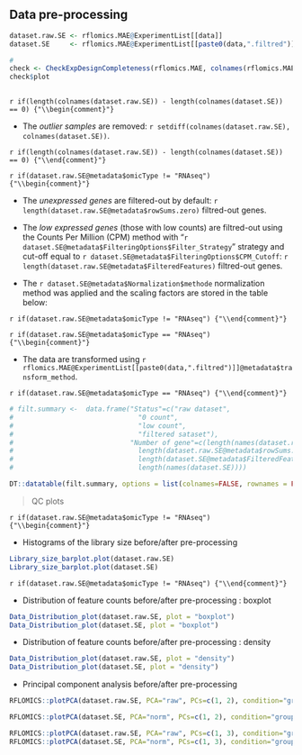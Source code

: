 ## Data pre-processing

```r

dataset.raw.SE <- rflomics.MAE@ExperimentList[[data]]
dataset.SE     <- rflomics.MAE@ExperimentList[[paste0(data,".filtred")]]

# 
check <- CheckExpDesignCompleteness(rflomics.MAE, colnames(rflomics.MAE[[paste0(data,".filtred")]]))
check$plot
           
```

`r if(length(colnames(dataset.raw.SE)) - length(colnames(dataset.SE)) == 0) {"\\begin{comment}"}`

* The *outlier samples* are removed: `r setdiff(colnames(dataset.raw.SE), colnames(dataset.SE))`.

`r if(length(colnames(dataset.raw.SE)) - length(colnames(dataset.SE)) == 0) {"\\end{comment}"}`

<!-- RNAseq data cas -->

`r if(dataset.raw.SE@metadata$omicType != "RNAseq") {"\\begin{comment}"}`

* The *unexpressed genes* are filtered-out by default: `r length(dataset.raw.SE@metadata$rowSums.zero)` filtred-out genes.
* The *low expressed genes* (those with low counts) are filtred-out using the Counts Per Million (CPM) method with "`r dataset.SE@metadata$FilteringOptions$Filter_Strategy`" strategy and cut-off equal to `r dataset.SE@metadata$FilteringOptions$CPM_Cutoff`: `r length(dataset.raw.SE@metadata$FilteredFeatures)` filtred-out genes.

* The `r dataset.SE@metadata$Normalization$methode` normalization method 
was applied and the scaling factors are stored in the table below:

`r if(dataset.raw.SE@metadata$omicType != "RNAseq") {"\\end{comment}"}`

<!-- proteomics or metabolomics data cas -->

`r if(dataset.raw.SE@metadata$omicType == "RNAseq") {"\\begin{comment}"}`

* The data are transformed using `r rflomics.MAE@ExperimentList[[paste0(data,".filtred")]]@metadata$transform_method`.

`r if(dataset.raw.SE@metadata$omicType == "RNAseq") {"\\end{comment}"}`



```r

# filt.summary <-  data.frame("Status"=c("raw dataset",
#                               "0 count",
#                               "low count",
#                               "filtered sataset"),
#                             "Number of gene"=c(length(names(dataset.raw.SE)),
#                               length(dataset.raw.SE@metadata$rowSums.zero),
#                               length(dataset.SE@metadata$FilteredFeatures),
#                               length(names(dataset.SE))))

DT::datatable(filt.summary, options = list(colnames=FALSE, rownames = FALSE, pageLength = 10, scrollX = T, dom = 'tip'),class = 'cell-border stripe')
```



> QC plots

`r if(dataset.raw.SE@metadata$omicType != "RNAseq") {"\\begin{comment}"}`

* Histograms of the library size before/after pre-processing

```r

Library_size_barplot.plot(dataset.raw.SE)
Library_size_barplot.plot(dataset.SE)

```

`r if(dataset.raw.SE@metadata$omicType != "RNAseq") {"\\end{comment}"}`

* Distribution of feature counts before/after pre-processing : boxplot

```r
Data_Distribution_plot(dataset.raw.SE, plot = "boxplot")
Data_Distribution_plot(dataset.SE, plot = "boxplot")
```

* Distribution of feature counts before/after pre-processing : density

```r
Data_Distribution_plot(dataset.raw.SE, plot = "density")
Data_Distribution_plot(dataset.SE, plot = "density")
```

* Principal component analysis before/after pre-processing

```r

RFLOMICS::plotPCA(dataset.raw.SE, PCA="raw", PCs=c(1, 2), condition="groups")

RFLOMICS::plotPCA(dataset.SE, PCA="norm", PCs=c(1, 2), condition="groups")
```

```r

RFLOMICS::plotPCA(dataset.raw.SE, PCA="raw", PCs=c(1, 3), condition="groups")
RFLOMICS::plotPCA(dataset.SE, PCA="norm", PCs=c(1, 3), condition="groups")
```
